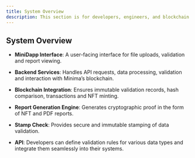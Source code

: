 ```yaml
---
title: System Overview
description: This section is for developers, engineers, and blockchain integrators working with  Integritas.
---
```


## System Overview

- **MiniDapp Interface**:
  A user-facing interface for file uploads, validation and report viewing.

- **Backend Services**: Handles API requests, data processing, validation and interaction with Minima’s blockchain.
- **Blockchain Integration**: Ensures immutable validation records, hash comparison, transactions and NFT minting.
- **Report Generation Engine**: Generates cryptographic proof in the form of NFT and PDF reports.
- **Stamp Check**: Provides secure and immutable stamping of data validation.
- **API**: Developers can define validation rules for various data types and integrate them seamlessly into their systems.
